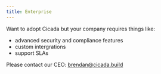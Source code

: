 ```yaml
---
title: Enterprise
---
```


Want to adopt Cicada but your company requires things like:
* advanced security and compliance features
* custom intergrations
* support SLAs

Please contact our CEO: [brendan@cicada.build](mailto:brendan@cicada.build)


